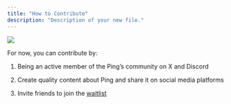 ```yaml
---
title: "How to Contribute"
description: "Description of your new file."
---
```


![](/doc_how-to-contribute\(2\).png)

For now, you can contribute by:

1. Being an active member of the Ping’s community on X and Discord

2. Create quality content about Ping and share it on social media platforms

3. Invite friends to join the [waitlist](http://pingnetwork.io)